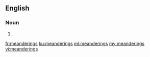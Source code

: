 ==English==

===Noun===
{{head|en|noun plural form}}

# {{plural of|meandering|lang=en}}

[[fr:meanderings]]
[[ku:meanderings]]
[[ml:meanderings]]
[[my:meanderings]]
[[vi:meanderings]]